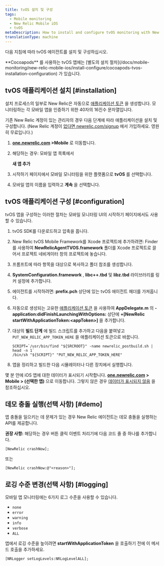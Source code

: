```yaml
---
title: tvOS 설치 및 구성
tags:
  - Mobile monitoring
  - New Relic Mobile iOS
  - tvOS
metaDescription: How to install and configure tvOS monitoring with New Relic
translationType: machine
---
```


다음 지침에 따라 tvOS 에이전트를 설치 및 구성하십시오.

<Callout variant="tip">
  **Cocoapods** 를 사용하는 tvOS 앱에는 [별도의 설치 절차](/docs/mobile-monitoring/new-relic-mobile-ios/install-configure/cocoapods-tvos-installation-configuration) 가 있습니다.
</Callout>

## tvOS 애플리케이션 설치 [#installation]

설치 프로세스의 일부로 New Relic은 자동으로 [애플리케이션 토큰](/docs/mobile-apps/viewing-your-application-token) 을 생성합니다. 모니터링하는 각 모바일 앱을 인증하기 위한 40자의 16진수 문자열입니다.

기존 New Relic 계정이 있는 관리자의 경우 다음 단계에 따라 애플리케이션을 설치 및 구성합니다. (New Relic 계정이 [없다면 newrelic.com/signup](https://newrelic.com/signup) 에서 가입하세요. 영원히 무료입니다.)

1. **[one.newrelic.com](https://one.newrelic.com/all-capabilities) >Mobile** 로 이동합니다.

2. 해당하는 경우: 모바일 앱 목록에서

   <Icon name="fe-plus-circle"/>

   **새 앱 추가**

3. 시작하기 페이지에서 모바일 모니터링을 위한 플랫폼으로 **tvOS** 를 선택합니다.

4. 모바일 앱의 이름을 입력하고 **계속** 을 선택합니다.

## tvOS 애플리케이션 구성 [#configuration]

tvOS 앱을 구성하는 이러한 절차는 모바일 모니터링 UI의 시작하기 페이지에서도 사용할 수 있습니다.

1. tvOS SDK를 다운로드하고 압축을 풉니다.

2. New Relic tvOS Mobile Framework를 Xcode 프로젝트에 추가하려면: Finder를 사용하여 **NewRelicAgentTVOS.framework** 폴더를 Xcode 프로젝트로 끌어서 프로젝트 네비게이터 창의 프로젝트에 놓습니다.

3. 프롬프트에 따라 항목을 대상으로 복사하고 폴더 참조를 생성합니다.

4. **SystemConfiguration.framework** , **libc++.tbd** 및 **libz.tbd** 라이브러리를 링커 설정에 추가합니다.

5. 에이전트를 시작하려면: **prefix.pch** 상단에 있는 tvOS 에이전트 헤더를 가져옵니다.

6. 자동으로 생성되는 고유한 [애플리케이션 토큰](/docs/mobile-apps/viewing-your-application-token) 을 사용하여 **AppDelegate.m** 의 **-application:didFinishLaunchingWithOptions:** 상단에 **+\[NewRelic startWithApplicationToken:&lt;appToken>]** 을 추가합니다.

7. 대상의 **빌드 단계** 에 빌드 스크립트를 추가하고 다음을 붙여넣고 `PUT_NEW_RELIC_APP_TOKEN_HERE` 을 애플리케이션 토큰으로 바꿉니다.

   ```
   SCRIPT=`/usr/bin/find "${SRCROOT}" -name newrelic_postbuild.sh | head -n 1`
   /bin/sh "${SCRIPT}" "PUT_NEW_RELIC_APP_TOKEN_HERE"
   ```

8. 앱을 정리하고 빌드한 다음 시뮬레이터나 다른 장치에서 실행합니다.

몇 분 안에 iOS 앱에 대한 데이터가 표시되기 시작합니다. **[one.newrelic.com](https://one.newrelic.com/all-capabilities) > Mobile > (선택한 앱)** 으로 이동합니다. 그렇지 않은 경우 [데이터가 표시되지 않음](/docs/mobile-monitoring/mobile-monitoring-installation/ios/no-data-appears-ios) 을 참조하십시오.

## 데모 충돌 실행(선택 사항) [#demo]

앱 충돌을 일으키는 데 문제가 있는 경우 New Relic 에이전트는 데모 충돌을 실행하는 API를 제공합니다.

**권장 사항:** 해당하는 경우 버튼 클릭 이벤트 처리기에 다음 코드 줄 중 하나를 추가합니다.

```
[NewRelic crashNow];
```

또는

```
[NewRelic crashNow:@"<reason>"];
```

## 로깅 수준 변경(선택 사항) [#logging]

모바일 앱 모니터링에는 6가지 로그 수준을 사용할 수 있습니다.

* `none`
* `error`
* `warning`
* `info`
* `verbose`
* `ALL`

앱에서 로깅 수준을 높이려면 **startWithApplicationToken** 을 호출하기 전에 이 메서드 호출을 추가하세요.

```
[NRLogger setLogLevels:NRLogLevelALL];
```